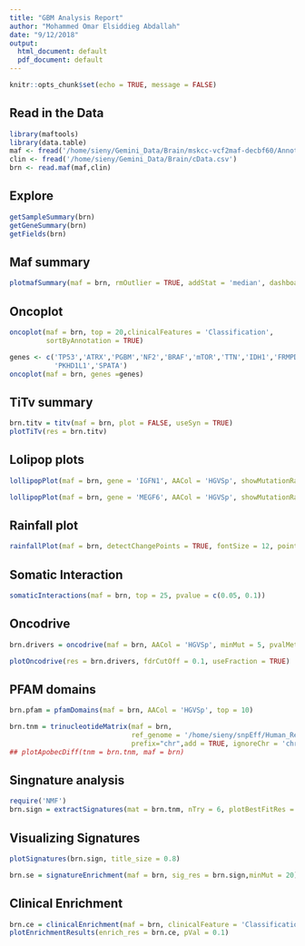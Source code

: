 ```yaml
---
title: "GBM Analysis Report"
author: "Mohammed Omar Elsiddieg Abdallah"
date: "9/12/2018"
output:
  html_document: default
  pdf_document: default
---
```


```r
knitr::opts_chunk$set(echo = TRUE, message = FALSE)
```


## Read in the Data
```r
library(maftools)
library(data.table)
maf <- fread('/home/sieny/Gemini_Data/Brain/mskcc-vcf2maf-decbf60/Annoted_Mutect_brain6_final.maf')
clin <- fread('/home/sieny/Gemini_Data/Brain/cData.csv')
brn <- read.maf(maf,clin)
```
## Explore
```r
getSampleSummary(brn)
getGeneSummary(brn)
getFields(brn)
```
## Maf summary

```r
plotmafSummary(maf = brn, rmOutlier = TRUE, addStat = 'median', dashboard = TRUE, titvRaw = FALSE)
```

## Oncoplot

```r
oncoplot(maf = brn, top = 20,clinicalFeatures = 'Classification',
         sortByAnnotation = TRUE)
```
<!-- Query Genes -->
```r
genes <- c('TP53','ATRX','PGBM','NF2','BRAF','mTOR','TTN','IDH1','FRMPD4',
           'PKHD1L1','SPATA')
oncoplot(maf = brn, genes =genes)


```



## TiTv summary

```r
brn.titv = titv(maf = brn, plot = FALSE, useSyn = TRUE)
plotTiTv(res = brn.titv)
```
## Lolipop plots
```r
lollipopPlot(maf = brn, gene = 'IGFN1', AACol = 'HGVSp', showMutationRate = TRUE)
```
 
```r
lollipopPlot(maf = brn, gene = 'MEGF6', AACol = 'HGVSp', showMutationRate = TRUE)
```

##  Rainfall plot

```r
rainfallPlot(maf = brn, detectChangePoints = TRUE, fontSize = 12, pointSize = 0.6)
```

##  Somatic Interaction

```r
somaticInteractions(maf = brn, top = 25, pvalue = c(0.05, 0.1))

```
## Oncodrive

```r
brn.drivers = oncodrive(maf = brn, AACol = 'HGVSp', minMut = 5, pvalMethod = 'zscore')
```
 
```r

plotOncodrive(res = brn.drivers, fdrCutOff = 0.1, useFraction = TRUE)
```

## PFAM domains

```r
brn.pfam = pfamDomains(maf = brn, AACol = 'HGVSp', top = 10)
```

```r
brn.tnm = trinucleotideMatrix(maf = brn, 
                              ref_genome = '/home/sieny/snpEff/Human_Ref/hg19.fa', 
                              prefix="chr",add = TRUE, ignoreChr = 'chr23', useSyn = TRUE)
## plotApobecDiff(tnm = brn.tnm, maf = brn)
```

## Singnature analysis

```r
require('NMF')
brn.sign = extractSignatures(mat = brn.tnm, nTry = 6, plotBestFitRes = FALSE)
```

## Visualizing Signatures

```r
plotSignatures(brn.sign, title_size = 0.8)
```

```r
brn.se = signatureEnrichment(maf = brn, sig_res = brn.sign,minMut = 20)

```

## Clinical Enrichment
```r
brn.ce = clinicalEnrichment(maf = brn, clinicalFeature = 'Classification')
plotEnrichmentResults(enrich_res = brn.ce, pVal = 0.1)


```

